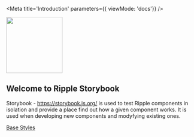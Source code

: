 
<Meta
  title='Introduction'
  parameters={{ viewMode: 'docs'}}
/>

<img src="img/ripple-logo.svg" width="150"  />

## Welcome to Ripple Storybook


Storybook - https://storybook.js.org/ is used to test Ripple components in isolation and provide a place find out how a given component works.
It is used when developing new components and modyfying existing ones.

<a href="/docs/base-styles">Base Styles</a>
